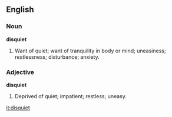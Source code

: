 ==English==

===Noun===

'''disquiet'''

#Want of quiet; want of tranquility in body or mind; uneasiness; restlessness; disturbance; anxiety.

===Adjective===

'''disquiet'''

#Deprived of quiet; impatient; restless; uneasy.

[[it:disquiet]]
